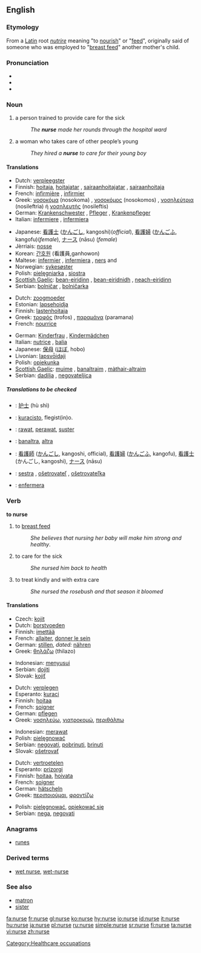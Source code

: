 ==English==
{{wikipedia}}

===Etymology===
From a [[Latin]] root ''[[nutrire]]'' meaning "to [[nourish]]" or "[[feed]]", originally said of someone who was employed to "[[breast feed]]" another mother's child.

===Pronunciation===
*{{IPA|/nɜː(r)s/}}
*{{audio|en-us-nurse.ogg|Audio (US)}}
*{{rhymes|ɜː(r)s}}

===Noun===
{{en-noun}}

# a person trained to provide care for the sick
#: ''The '''nurse''' made her rounds through the hospital ward''
# a woman who takes care of other people’s young
#: ''They hired a '''nurse''' to care for their young boy''

====Translations====
{{trans-top|person trained to provide care for the sick}}
*Dutch: [[verpleegster]] {{f}}
*Finnish: [[hoitaja]], [[hoitajatar]] {{f}}, [[sairaanhoitajatar]] {{f}}, [[sairaanhoitaja]]
*French: [[infirmière]] {{f}}, [[infirmier]] {{m}}
*Greek: [[νοσοκόμα]] (nosokoma) {{f}}, [[νοσοκόμος]] (nosokomos) {{m}}, [[νοσηλεύτρια]] (nosileftria) {{f}} ή [[νοσηλευτής]] (nosileftis) {{m}}
*German: [[Krankenschwester]] {{f}}, [[Pfleger]] {{m}}, [[Krankenpfleger]] {{m}}
*Italian: [[infermiere]] {{m}}, [[infermiera]] {{f}}
{{trans-mid}}
*Japanese: [[看護士]] ([[かんごし]], kangoshi)(''official''), [[看護婦]] ([[かんごふ]], kangofu)(''female''), [[ナース]] (nāsu) (''female'')
*Jèrriais: [[nosse]] {{f}}
*Korean: [[간호원]] (看護員,ganhowon)
*Maltese: [[infermier]] {{m}}, [[infermiera]] {{f}}, [[ners]] {{m}} and {{f}}
*Norwegian: [[sykesøster]] {{f}}
*Polish: [[pielęgniarka]] {{f}}, [[siostra]] {{f}}
*[[Scottish Gaelic]]: [[bean-eiridinn]] {{f}}, [[bean-eiridnidh]] {{f}}, [[neach-eiridinn]] {{m}}
*Serbian: [[bolničar]] {{m}}, [[bolničarka]] {{f}}
{{trans-bottom}}

{{trans-top|woman who takes care of other people's young}}
*Dutch: [[zoogmoeder]] {{f}}
*Estonian: [[lapsehoidja]]
*Finnish: [[lastenhoitaja]]
*Greek: [[τροφός]] (trofos) {{f}}, [[παραμάνα]] (paramana) {{f}}
*French: [[nourrice]] {{f}}
{{trans-mid}}
*German: [[Kinderfrau]] {{f}}, [[Kindermädchen]] {{n}}
*Italian: [[nutrice]] {{f}}, [[balia]] {{f}}
*Japanese: [[保母]] ([[ほぼ]], hobo)
*Livonian: [[lapsvȱidaji]]
*Polish: [[opiekunka]] {{f}}
*[[Scottish Gaelic]]: [[muime]] {{f}}, [[banaltraim]] {{f}}, [[màthair-altraim]] {{f}}
*Serbian: [[dadilja]] {{f}}, [[negovateljica]] {{f}}
{{trans-bottom}}

=====Translations to be checked=====
{{checktrans}}
{{top}}
*{{ttbc|Chinese}}: [[护士]] (hù shì)
*{{ttbc|Esperanto}}: [[kuracisto]], flegist(in)o.
*{{ttbc|Indonesian}}: [[rawat]], [[perawat]], [[suster]]
*{{ttbc|Irish}}: [[banaltra]], [[altra]]
{{mid}}
*{{ttbc|Japanese}}: [[看護師]] ([[かんごし]], kangoshi, official), [[看護婦]] ([[かんごふ]], kangofu), [[看護士]] (かんごし, kangoshi), [[ナース]] (nāsu)
*{{ttbc|Slovak}}: [[sestra]] {{f}}, [[ošetrovateľ]] {{m}}, [[ošetrovateľka]] {{f}}
*{{ttbc|Spanish}}: [[enfermera]] {{f}}
{{bottom}}

===Verb===
'''to nurse'''

#  to [[breast feed]]
#:''She believes that nursing her baby will make him strong and healthy''.
# to care for the sick
#:''She nursed him back to health''
# to treat kindly and with extra care
#:''She nursed the rosebush and that season it bloomed''

====Translations====
{{trans-top|to breast feed}}
*Czech: [[kojit]]
*Dutch: [[borstvoeden]]
*Finnish: [[imettää]]
*French: [[allaiter]], [[donner le sein]]
*German: [[stillen]], ''dated:'' [[nähren]]
*Greek: [[θηλάζω]] (thilazo)
{{trans-mid}}
*Indonesian: [[susu|menyusui]]
*Serbian: [[dojiti]]
*Slovak: [[kojiť]]
{{trans-bottom}}

{{trans-top|to care for the sick}}
*Dutch: [[verplegen]]
*Esperanto: [[kuraci]]
*Finnish: [[hoitaa]]
*French: [[soigner]]
*German: [[pflegen]]
*Greek: [[νοσηλεύω]], [[γιατροκομώ]], [[περιθάλπω]]
{{trans-mid}}
*Indonesian: [[rawat|merawat]]
*Polish: [[pielęgnować]]
*Serbian: [[negovati]], [[pobrinuti]], [[brinuti]]
*Slovak: [[ošetrovať]]
{{trans-bottom}}

{{trans-top|to treat kindly and with extra care}}
*Dutch: [[vertroetelen]]
*Esperanto: [[prizorgi]]
*Finnish: [[hoitaa]], [[hoivata]]
*French: [[soigner]]
*German: [[hätscheln]]
*Greek: [[περιποιούμαι]], [[φροντίζω]]
{{trans-mid}}
*Polish: [[pielęgnować]], [[opiekować się]]
*Serbian: [[nega]], [[negovati]]
{{trans-bottom}}

===Anagrams===
*[[runes]]

===Derived terms===
*[[wet nurse]], [[wet-nurse]]

===See also===
*[[matron]]
*[[sister]]

[[Category:Healthcare occupations]]

[[fa:nurse]]
[[fr:nurse]]
[[gl:nurse]]
[[ko:nurse]]
[[hy:nurse]]
[[io:nurse]]
[[id:nurse]]
[[it:nurse]]
[[hu:nurse]]
[[ja:nurse]]
[[pl:nurse]]
[[ru:nurse]]
[[simple:nurse]]
[[sr:nurse]]
[[fi:nurse]]
[[ta:nurse]]
[[vi:nurse]]
[[zh:nurse]]